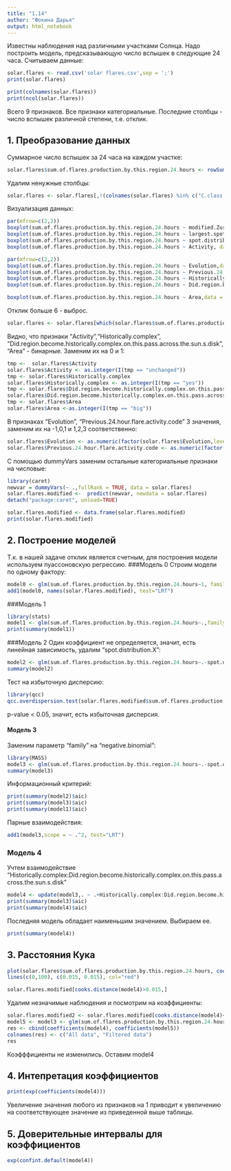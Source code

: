```yaml
---
title: "1.14"
author: "Фокина Дарья"
output: html_notebook
---
```


Известны наблюдения над различными участками Солнца. Надо построить модель, предсказывающую число вспышек в следующие 24 часа.
Считываем данные:

```r
solar.flares <- read.csv('solar flares.csv',sep = ';')
print(solar.flares)
```
```r
print(colnames(solar.flares))
print(ncol(solar.flares))
```

Всего 9 признаков. Все признаки категориальные. Последние столбцы -  число вспышек различной степени, т.е. отклик.

## 1. Преобразование данных
Cуммарное число вспышек за 24 часа на каждом участке:
```r
solar.flares$sum.of.flares.production.by.this.region.24.hours <- rowSums(solar.flares[,c(10,11,12)])
```

Удалим ненужные столбцы:

```r
solar.flares <- solar.flares[,!(colnames(solar.flares) %in% c("C.class.flares.production.by.this.region.in.the.following.24.hours..common.flares.","M.class.flares.production.by.this.region.in.the.following.24.hours..moderate.flares.","X.class.flares.production.by.this.region.in.the.following.24.hours..severe.flares."))]
```

Визуализация данных:

```r
par(mfrow=c(2,2))
boxplot(sum.of.flares.production.by.this.region.24.hours ~ modified.Zurich.class,data=solar.flares)
boxplot(sum.of.flares.production.by.this.region.24.hours ~ largest.spot.size,data = solar.flares)
boxplot(sum.of.flares.production.by.this.region.24.hours ~ spot.distribution,data = solar.flares)
boxplot(sum.of.flares.production.by.this.region.24.hours ~ Activity, data = solar.flares)
```
```r
par(mfrow=c(2,2))
boxplot(sum.of.flares.production.by.this.region.24.hours ~ Evolution,data=solar.flares)
boxplot(sum.of.flares.production.by.this.region.24.hours ~ Previous.24.hour.flare.activity.code,data=solar.flares)
boxplot(sum.of.flares.production.by.this.region.24.hours ~ Historically.complex,data = solar.flares)
boxplot(sum.of.flares.production.by.this.region.24.hours ~ Did.region.become.historically.complex.on.this.pass.across.the.sun.s.disk,data = solar.flares)
```

```r
boxplot(sum.of.flares.production.by.this.region.24.hours ~ Area,data = solar.flares)
```

Отклик больше 6 - выброс.

```r
solar.flares <- solar.flares[which(solar.flares$sum.of.flares.production.by.this.region.24.hours < 7),]
```


Видно, что признаки "Activity","Historically.complex", "Did.region.become.historically.complex.on.this.pass.across.the.sun.s.disk", "Area" - бинарные.
Заменим их на 0 и 1:

```r
tmp <-  solar.flares$Activity
solar.flares$Activity <- as.integer(I(tmp == "unchanged"))
tmp <- solar.flares$Historically.complex
solar.flares$Historically.complex <- as.integer(I(tmp == "yes"))
tmp <- solar.flares$Did.region.become.historically.complex.on.this.pass.across.the.sun.s.disk
solar.flares$Did.region.become.historically.complex.on.this.pass.across.the.sun.s.disk <- as.integer(I(tmp == "yes"))
tmp <- solar.flares$Area
solar.flares$Area <-as.integer(I(tmp == "big"))
```

В признаках "Evolution", "Previous.24.hour.flare.activity.code" 3 значения, заменим их на -1,0,1 и 1,2,3 соответственно:

```r
solar.flares$Evolution <- as.numeric(factor(solar.flares$Evolution,levels = c("decay", "no growth", "growth")))-2
solar.flares$Previous.24.hour.flare.activity.code <- as.numeric(factor(solar.flares$Previous.24.hour.flare.activity.code,levels = c("nothing as big as an M1","one M1","more activity than one M1")))
```

С помощью dummyVars заменим остальные категориальные признаки на числовые:
```r
library(caret)
newvar = dummyVars(~ .,fullRank = TRUE, data = solar.flares)
solar.flares.modified <-  predict(newvar, newdata = solar.flares)
detach("package:caret", unload=TRUE)
```

```r
solar.flares.modified <- data.frame(solar.flares.modified)
print(solar.flares.modified)
```


## 2. Построение моделей
Т.к. в нашей задаче отклик является счетным, для построения модели используем пуассоновскую регрессию.
###Модель 0
Строим модели по одному фактору:

```r
model0 <- glm(sum.of.flares.production.by.this.region.24.hours~1, family = poisson,data=solar.flares.modified)
add1(model0, names(solar.flares.modified), test="LRT")
```

###Модель 1
```r
library(stats)
model1 <- glm(sum.of.flares.production.by.this.region.24.hours~.,family = poisson,data = solar.flares.modified)
print(summary(model1))
```

###Модель 2
Один коэффициент не определяется, значит, есть линейная зависимость, удалим "spot.distribution.X":
```r
model2 <- glm(sum.of.flares.production.by.this.region.24.hours~.-spot.distribution.X,family = poisson, data = solar.flares.modified)
summary(model2)
```

Тест на избыточную дисперсию:

```r
library(qcc)
qcc.overdispersion.test(solar.flares.modified$sum.of.flares.production.by.this.region.24.hours,type="poisson")
```

p-value < 0.05, значит, есть избыточная дисперсия.

#### Модель 3

Заменим параметр "family" на "negative.binomial":

```r
library(MASS)
model3 <- glm(sum.of.flares.production.by.this.region.24.hours~.-spot.distribution.X,family = negative.binomial(theta = 1), data = solar.flares.modified)
summary(model3)
```

Информационный критерий:

```r
print(summary(model2)$aic)
print(summary(model3)$aic)
print(summary(model1)$aic)
```


Парные взаимодействия:

```r
add1(model3,scope = ~ .^2, test="LRT")
```


### Модель 4

Учтем взаимодействие "Historically.complex:Did.region.become.historically.complex.on.this.pass.across.the.sun.s.disk"

```r
model4 <- update(model3,. ~ .+Historically.complex:Did.region.become.historically.complex.on.this.pass.across.the.sun.s.disk)
print(summary(model3)$aic)
print(summary(model4)$aic)
```


Последняя модель обладает наименьшим значением. Выбираем ее.

```r
print(summary(model4))
```


## 3. Расстояния Кука

```r
plot(solar.flares$sum.of.flares.production.by.this.region.24.hours, cooks.distance(model4), xlab="Flares", ylab="Cook's distance")
lines(c(0,100), c(0.015, 0.015), col="red")
```


```r
solar.flares.modified[cooks.distance(model4)>0.015,]
```

Удалим незначимые наблюдения и посмотрим на коэффициенты:

```r
solar.flares.modified2 <- solar.flares.modified[cooks.distance(model4)<0.15,]
model5 <- model3 <- glm(sum.of.flares.production.by.this.region.24.hours~.-spot.distribution.X+Historically.complex:Did.region.become.historically.complex.on.this.pass.across.the.sun.s.disk,family = negative.binomial(theta = 1), data = solar.flares.modified2)
res <- cbind(coefficients(model4), coefficients(model5))
colnames(res) <- c("All data", "Filtered data")
res
```

Коэфффициенты не изменились. Оставим model4

## 4. Интепретация коэффициентов

```r
print(exp(coefficients(model4)))
```

Увеличение значения любого из признаков на 1 приводит к увеличению на соответствующее значение из приведенной выше таблицы.

## 5. Доверительные интервалы для коэффициентов

```r
exp(confint.default(model4))
```

